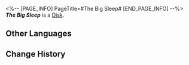 <%-- [PAGE_INFO]
PageTitle=#The Big Sleep#
[END_PAGE_INFO] --%>
{{Item Infobox
|title       = ''The Big Sleep''
|id          = 210309
|image       = Item ''The Big Sleep''.png
|type        = Disk
|invCategory = Valuables
|rarity      = 3
|effect      = 
|description = A record that can be played on the Express' phonograph. It might be a chance acquisition or a gift from someone else. All sorts of memories surge up when the music plays &mdash; the smiles, encounters, touches, and the excitement of battle. Maybe that is why people still collect records even as society rapidly advances.<br />The current record contains the track "The Big Sleep."
}}
{{Description|''If the dreamscape is so beautiful, who would want to wake up?''}}
'''''The Big Sleep''''' is a [[Disk]].

==Other Languages==
{{Other Languages
|en   = ''The Big Sleep''
|zhs  = 《长眠不醒》
|zht  = 《長眠不醒》
|ja   = 『大いなる眠り』
|ko   = ≪빅 슬립≫
|es   = Sueño eterno
|fr   = ''The Big Sleep''
|ru   = The Big Sleep
|th   = "The Big Sleep"
|vi   = Giấc Ngủ Vĩnh Hằng
|de   = „Ewiger Schlaf“
|id   = "The Big Sleep"
|pt   = "The Big Sleep"
}}

==Change History==
{{Change History|2.0}}